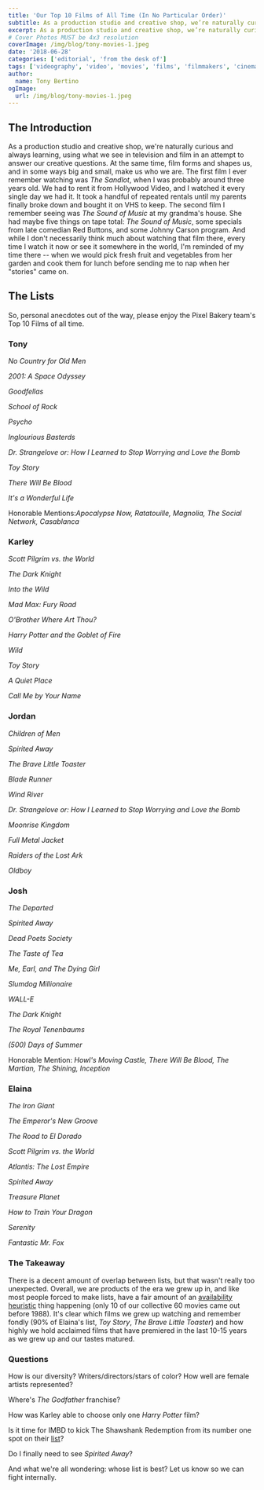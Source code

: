 ```yaml
---
title: 'Our Top 10 Films of All Time (In No Particular Order)'
subtitle: As a production studio and creative shop, we’re naturally curious and always learning, using what we see in television and film in an attempt to answer our creative questions.
excerpt: As a production studio and creative shop, we’re naturally curious and always learning, using what we see in television and film in an attempt to answer our creative questions.
# Cover Photos MUST be 4x3 resolution
coverImage: /img/blog/tony-movies-1.jpeg
date: '2018-06-28'
categories: ['editorial', 'from the desk of']
tags: ['videography', 'video', 'movies', 'films', 'filmmakers', 'cinematography', 'art']
author:
  name: Tony Bertino
ogImage:
  url: /img/blog/tony-movies-1.jpeg
---
```

## The Introduction

As a production studio and creative shop, we're naturally curious and always learning, using what we see in television and film in an attempt to answer our creative questions. At the same time, film forms and shapes us, and in some ways big and small, make us who we are. The first film I ever remember watching was *The Sandlot*, when I was probably around three years old. We had to rent it from Hollywood Video, and I watched it every single day we had it. It took a handful of repeated rentals until my parents finally broke down and bought it on VHS to keep. The second film I remember seeing was *The Sound of Music* at my grandma's house. She had maybe five things on tape total: *The Sound of Music*, some specials from late comedian Red Buttons, and some Johnny Carson program. And while I don't necessarily think much about watching that film there, every time I watch it now or see it somewhere in the world, I'm reminded of my time there -- when we would pick fresh fruit and vegetables from her garden and cook them for lunch before sending me to nap when her "stories" came on.

## The Lists

So, personal anecdotes out of the way, please enjoy the Pixel Bakery team's Top 10 Films of all time.

### Tony

*No Country for Old Men*

*2001: A Space Odyssey*

*Goodfellas*

*School of Rock*

*Psycho*

*Inglourious Basterds*

*Dr. Strangelove or: How I Learned to Stop Worrying and Love the Bomb*

*Toy Story*

*There Will Be Blood*

*It's a Wonderful Life*

Honorable Mentions:*Apocalypse Now, Ratatouille, Magnolia, The Social Network, Casablanca*

### Karley

*Scott Pilgrim vs. the World*

*The Dark Knight*

*Into the Wild*

*Mad Max: Fury Road*

*O'Brother Where Art Thou?*

*Harry Potter and the Goblet of Fire*

*Wild*

*Toy Story*

*A Quiet Place*

*Call Me by Your Name*

### Jordan

*Children of Men*

*Spirited Away*

*The Brave Little Toaster*

*Blade Runner*

*Wind River*

*Dr. Strangelove or: How I Learned to Stop Worrying and Love the Bomb*

*Moonrise Kingdom*

*Full Metal Jacket*

*Raiders of the Lost Ark*

*Oldboy*

### Josh

*The Departed*

*Spirited Away*

*Dead Poets Society*

*The Taste of Tea*

*Me, Earl, and The Dying Girl*

*Slumdog Millionaire*

*WALL-E*

*The Dark Knight*

*The Royal Tenenbaums*

*(500) Days of Summer*

Honorable Mention: *Howl's Moving Castle, There Will Be Blood, The Martian, The Shining, Inception*

### Elaina

*The Iron Giant*

*The Emperor's New Groove*

*The Road to El Dorado*

*Scott Pilgrim vs. the World*

*Atlantis: The Lost Empire*

*Spirited Away*

*Treasure Planet*

*How to Train Your Dragon*

*Serenity*

*Fantastic Mr. Fox*

### The Takeaway

There is a decent amount of overlap between lists, but that wasn't really too unexpected. Overall, we are products of the era we grew up in, and like most people forced to make lists, have a fair amount of an [availability heuristic](https://thedecisionlab.com/bias/availability-heuristic/) thing happening (only 10 of our collective 60 movies came out before 1988). It's clear which films we grew up watching and remember fondly (90% of Elaina's list, *Toy Story*, *The Brave Little Toaster*) and how highly we hold acclaimed films that have premiered in the last 10-15 years as we grew up and our tastes matured.

### Questions

How is our diversity? Writers/directors/stars of color? How well are female artists represented?

Where's *The Godfather* franchise?

How was Karley able to choose only one *Harry Potter* film?

Is it time for IMBD to kick The Shawshank Redemption from its number one spot on their [list](https://www.imdb.com/chart/top)?

Do I finally need to see *Spirited Away*?

And what we're all wondering: whose list is best? Let us know so we can fight internally.